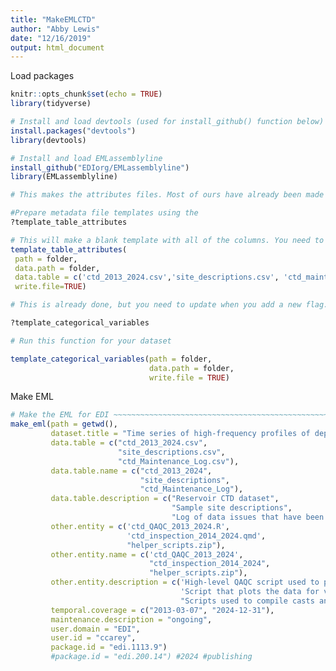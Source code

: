 ```yaml
---
title: "MakeEMLCTD"
author: "Abby Lewis"
date: "12/16/2019"
output: html_document
---
```


Load packages 

```r
knitr::opts_chunk$set(echo = TRUE)
library(tidyverse)

# Install and load devtools (used for install_github() function below)
install.packages("devtools")
library(devtools)

# Install and load EMLassemblyline
install_github("EDIorg/EMLassemblyline")
library(EMLassemblyline)

```

```r

# This makes the attributes files. Most of ours have already been made

#Prepare metadata file templates using the 
?template_table_attributes

# This will make a blank template with all of the columns. You need to add the definition. 
template_table_attributes(
 path = folder,
 data.path = folder,
 data.table = c('ctd_2013_2024.csv','site_descriptions.csv', 'ctd_maintenancelog_2013_2024.csv') ,
 write.file=TRUE)

```


```r

# This is already done, but you need to update when you add a new flag.

?template_categorical_variables

# Run this function for your dataset

template_categorical_variables(path = folder,
                               data.path = folder,
                               write.file = TRUE)

```


Make EML

```r
# Make the EML for EDI ~~~~~~~~~~~~~~~~~~~~~~~~~~~~~~~~~~~~~~~~~~~~~~~~~~~~~~~~~~~~~~~~~~~~~~~~~~~~~~~~~~~~~~
make_eml(path = getwd(),
         dataset.title = "Time series of high-frequency profiles of depth, temperature, dissolved oxygen, conductivity, specific conductance, chlorophyll a, turbidity, pH, oxidation-reduction potential, photosynthetically active radiation, colored dissolved organic matter, phycocyanin, phycoerythrin, and descent rate for Beaverdam Reservoir, Carvins Cove Reservoir, Falling Creek Reservoir, Gatewood Reservoir, and Spring Hollow Reservoir in southwestern Virginia, USA 2013-2024",
         data.table = c("ctd_2013_2024.csv",
                        "site_descriptions.csv", 
                        "ctd_Maintenance_Log.csv"),
         data.table.name = c("ctd_2013_2024",
                             "site_descriptions",
                             "ctd_Maintenance_Log"),
         data.table.description = c("Reservoir CTD dataset",
                                    "Sample site descriptions",
                                    "Log of data issues that have been flagged or addressed in the final data publication"),
         other.entity = c('ctd_QAQC_2013_2024.R', 
                          'ctd_inspection_2014_2024.qmd',
                          "helper_scripts.zip"),
         other.entity.name = c('ctd_QAQC_2013_2024', 
                               "ctd_inspection_2014_2024",
                               "helper_scripts.zip"),
         other.entity.description = c('High-level QAQC script used to process data from 2018-2024: references scripts in helper_scripts.zip', 
                                      'Script that plots the data for visual inspection during the publishing process',
                                      "Scripts used to compile casts and apply QAQC as referenced by CTD_QAQC_2018_2024.R"),
         temporal.coverage = c("2013-03-07", "2024-12-31"),
         maintenance.description = "ongoing",
         user.domain = "EDI",
         user.id = "ccarey",
         package.id = "edi.1113.9")
         #package.id = "edi.200.14") #2024 #publishing
```

